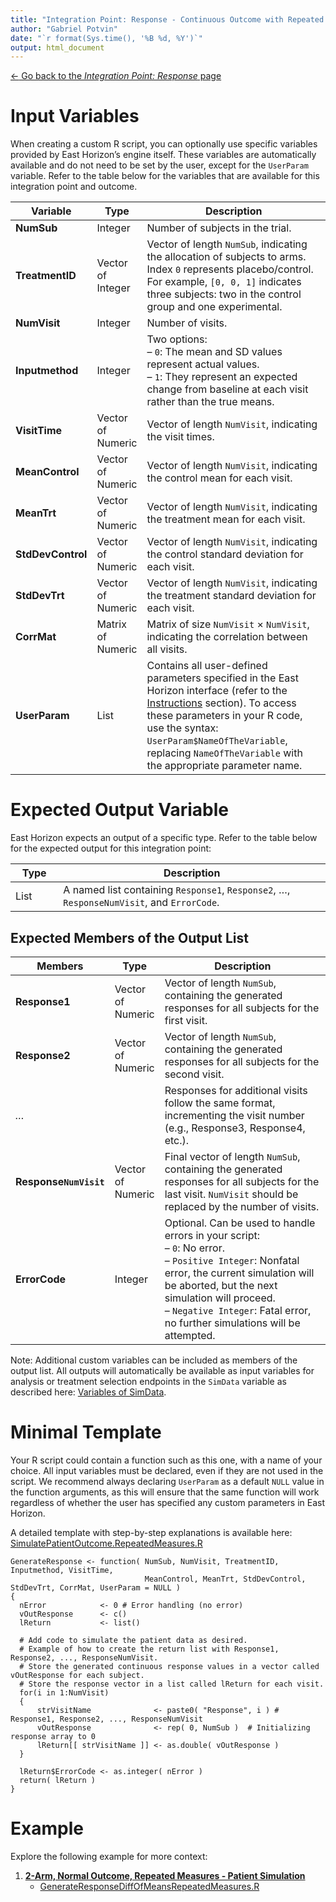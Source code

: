 ```yaml
---
title: "Integration Point: Response - Continuous Outcome with Repeated Measures"
author: "Gabriel Potvin"
date: "`r format(Sys.time(), '%B %d, %Y')`"
output: html_document
---
```


[$\leftarrow$ Go back to the *Integration Point: Response* page](IntegrationPointResponse.html)

# Input Variables

When creating a custom R script, you can optionally use specific variables provided by East Horizon's engine itself. These variables are automatically available and do not need to be set by the user, except for the `UserParam` variable. Refer to the table below for the variables that are available for this integration point and outcome.

| **Variable**   | **Type** | **Description**                                                                 |
|----------------|--------------|---------------------------------------------------------------------------------|
|**NumSub**|Integer|Number of subjects in the trial.|
|**TreatmentID**|Vector of Integer|Vector of length `NumSub`, indicating the allocation of subjects to arms. Index `0` represents placebo/control. For example, `[0, 0, 1]` indicates three subjects: two in the control group and one experimental. |
|**NumVisit**|Integer|Number of visits.|
|**Inputmethod**|Integer|Two options:<br>– `0`: The mean and SD values represent actual values.<br>– `1`: They represent an expected change from baseline at each visit rather than the true means.|
|**VisitTime**|Vector of Numeric|Vector of length `NumVisit`, indicating the visit times.|
|**MeanControl**|Vector of Numeric|Vector of length `NumVisit`, indicating the control mean for each visit.|
|**MeanTrt**|Vector of Numeric|Vector of length `NumVisit`, indicating the treatment mean for each visit.|
|**StdDevControl**|Vector of Numeric|Vector of length `NumVisit`, indicating the control standard deviation for each visit.|
|**StdDevTrt**|Vector of Numeric|Vector of length `NumVisit`, indicating the treatment standard deviation for each visit.|
|**CorrMat**|Matrix of Numeric|Matrix of size `NumVisit` $\times$ `NumVisit`, indicating the correlation between all visits.|
| **UserParam**  | List     | Contains all user-defined parameters specified in the East Horizon interface (refer to the [Instructions](IntegrationPointResponse.html#instructions) section). To access these parameters in your R code, use the syntax: `UserParam$NameOfTheVariable`, replacing `NameOfTheVariable` with the appropriate parameter name. |

# Expected Output Variable

East Horizon expects an output of a specific type. Refer to the table below for the expected output for this integration point:

| **Type**  | **Description**                                                                                  |
|------------------|--------------------------------------------------------------------------------------------------|
| List  | A named list containing `Response1`, `Response2`, ..., `ResponseNumVisit`, and `ErrorCode`.                    |

## Expected Members of the Output List

| **Members**     | **Type**  | **Description**                                                                                  |
|----------------|--------------|---------------------------------------------------------------------------------|
|**Response1**|Vector of Numeric|Vector of length `NumSub`, containing the generated responses for all subjects for the first visit.|
|**Response2**|Vector of Numeric|Vector of length `NumSub`, containing the generated responses for all subjects for the second visit.|
|*...*||Responses for additional visits follow the same format, incrementing the visit number (e.g., Response3, Response4, etc.).    |
|**Response`NumVisit`**|Vector of Numeric|Final vector of length `NumSub`, containing the generated responses for all subjects for the last visit. `NumVisit` should be replaced by the number of visits.|
| **ErrorCode**   | Integer  | Optional. Can be used to handle errors in your script:<br>– `0`: No error.<br> – `Positive Integer`: Nonfatal error, the current simulation will be aborted, but the next simulation will proceed.<br>– `Negative Integer`: Fatal error, no further simulations will be attempted.                  |

Note: Additional custom variables can be included as members of the output list. All outputs will automatically be available as input variables for analysis or treatment selection endpoints in the `SimData` variable as described here: [Variables of SimData](VariablesOfSimData.html).

# Minimal Template

Your R script could contain a function such as this one, with a name of your choice. All input variables must be declared, even if they are not used in the script. We recommend always declaring `UserParam` as a default `NULL` value in the function arguments, as this will ensure that the same function will work regardless of whether the user has specified any custom parameters in East Horizon.

A detailed template with step-by-step explanations is available here: [SimulatePatientOutcome.RepeatedMeasures.R](https://github.com/Cytel-Inc/CyneRgy/blob/main/inst/Templates/SimulatePatientOutcome.RepeatedMeasures.R) 

```
GenerateResponse <- function( NumSub, NumVisit, TreatmentID, Inputmethod, VisitTime, 
                              MeanControl, MeanTrt, StdDevControl, StdDevTrt, CorrMat, UserParam = NULL )
{
  nError        	<- 0 # Error handling (no error)
  vOutResponse  	<- c()
  lReturn           <- list()
  
  # Add code to simulate the patient data as desired.  
  # Example of how to create the return list with Response1, Response2, ..., ResponseNumVisit.
  # Store the generated continuous response values in a vector called vOutResponse for each subject.
  # Store the response vector in a list called lReturn for each visit.
  for(i in 1:NumVisit)
  {
      strVisitName              <- paste0( "Response", i ) # Response1, Response2, ..., ResponseNumVisit
      vOutResponse              <- rep( 0, NumSub )  # Initializing response array to 0	
      lReturn[[ strVisitName ]] <- as.double( vOutResponse )
  }
    
  lReturn$ErrorCode <- as.integer( nError )
  return( lReturn )
}
```

# Example

Explore the following example for more context:

1. [**2-Arm, Normal Outcome, Repeated Measures - Patient Simulation**](2ArmNormalRepeatedMeasuresResponseGeneration.html)
    - [GenerateResponseDiffOfMeansRepeatedMeasures.R](https://github.com/Cytel-Inc/CyneRgy/blob/main/inst/Examples/2ArmNormalRepeatedMeasuresResponseGeneration/R/GenerateResponseDiffOfMeansRepeatedMeasures.R)
    

